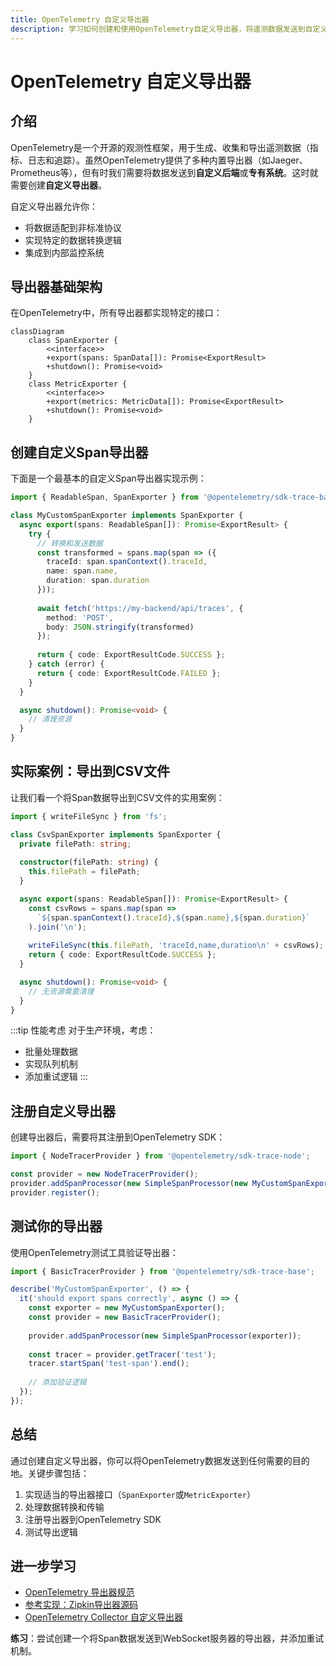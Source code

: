 ```yaml
---
title: OpenTelemetry 自定义导出器
description: 学习如何创建和使用OpenTelemetry自定义导出器，将遥测数据发送到自定义后端或非标准目标系统。
---
```


# OpenTelemetry 自定义导出器

## 介绍

OpenTelemetry是一个开源的观测性框架，用于生成、收集和导出遥测数据（指标、日志和追踪）。虽然OpenTelemetry提供了多种内置导出器（如Jaeger、Prometheus等），但有时我们需要将数据发送到**自定义后端**或**专有系统**。这时就需要创建**自定义导出器**。

自定义导出器允许你：
- 将数据适配到非标准协议
- 实现特定的数据转换逻辑
- 集成到内部监控系统

## 导出器基础架构

在OpenTelemetry中，所有导出器都实现特定的接口：

```mermaid
classDiagram
    class SpanExporter {
        <<interface>>
        +export(spans: SpanData[]): Promise<ExportResult>
        +shutdown(): Promise<void>
    }
    class MetricExporter {
        <<interface>>
        +export(metrics: MetricData[]): Promise<ExportResult>
        +shutdown(): Promise<void>
    }
```

## 创建自定义Span导出器

下面是一个最基本的自定义Span导出器实现示例：

```typescript
import { ReadableSpan, SpanExporter } from '@opentelemetry/sdk-trace-base';

class MyCustomSpanExporter implements SpanExporter {
  async export(spans: ReadableSpan[]): Promise<ExportResult> {
    try {
      // 转换和发送数据
      const transformed = spans.map(span => ({
        traceId: span.spanContext().traceId,
        name: span.name,
        duration: span.duration
      }));
      
      await fetch('https://my-backend/api/traces', {
        method: 'POST',
        body: JSON.stringify(transformed)
      });
      
      return { code: ExportResultCode.SUCCESS };
    } catch (error) {
      return { code: ExportResultCode.FAILED };
    }
  }

  async shutdown(): Promise<void> {
    // 清理资源
  }
}
```

## 实际案例：导出到CSV文件

让我们看一个将Span数据导出到CSV文件的实用案例：

```typescript
import { writeFileSync } from 'fs';

class CsvSpanExporter implements SpanExporter {
  private filePath: string;
  
  constructor(filePath: string) {
    this.filePath = filePath;
  }

  async export(spans: ReadableSpan[]): Promise<ExportResult> {
    const csvRows = spans.map(span => 
      `${span.spanContext().traceId},${span.name},${span.duration}`
    ).join('\n');
    
    writeFileSync(this.filePath, 'traceId,name,duration\n' + csvRows);
    return { code: ExportResultCode.SUCCESS };
  }

  async shutdown(): Promise<void> {
    // 无资源需要清理
  }
}
```

:::tip 性能考虑
对于生产环境，考虑：
- 批量处理数据
- 实现队列机制
- 添加重试逻辑
:::

## 注册自定义导出器

创建导出器后，需要将其注册到OpenTelemetry SDK：

```typescript
import { NodeTracerProvider } from '@opentelemetry/sdk-trace-node';

const provider = new NodeTracerProvider();
provider.addSpanProcessor(new SimpleSpanProcessor(new MyCustomSpanExporter()));
provider.register();
```

## 测试你的导出器

使用OpenTelemetry测试工具验证导出器：

```typescript
import { BasicTracerProvider } from '@opentelemetry/sdk-trace-base';

describe('MyCustomSpanExporter', () => {
  it('should export spans correctly', async () => {
    const exporter = new MyCustomSpanExporter();
    const provider = new BasicTracerProvider();
    
    provider.addSpanProcessor(new SimpleSpanProcessor(exporter));
    
    const tracer = provider.getTracer('test');
    tracer.startSpan('test-span').end();
    
    // 添加验证逻辑
  });
});
```

## 总结

通过创建自定义导出器，你可以将OpenTelemetry数据发送到任何需要的目的地。关键步骤包括：

1. 实现适当的导出器接口（`SpanExporter`或`MetricExporter`）
2. 处理数据转换和传输
3. 注册导出器到OpenTelemetry SDK
4. 测试导出逻辑

## 进一步学习

- [OpenTelemetry 导出器规范](https://github.com/open-telemetry/opentelemetry-specification/blob/main/specification/trace/sdk.md#span-exporter)
- [参考实现：Zipkin导出器源码](https://github.com/open-telemetry/opentelemetry-js/tree/main/packages/opentelemetry-exporter-zipkin)
- [OpenTelemetry Collector 自定义导出器](https://opentelemetry.io/docs/collector/configuration/#exporters)

**练习**：尝试创建一个将Span数据发送到WebSocket服务器的导出器，并添加重试机制。
